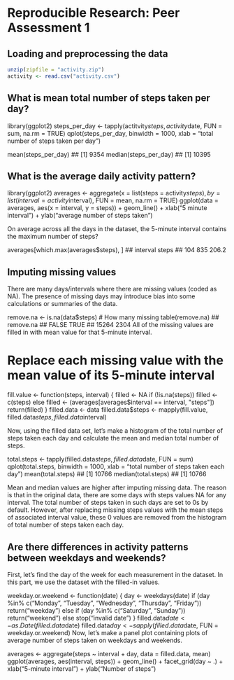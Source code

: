 # Reproducible Research: Peer Assessment 1


## Loading and preprocessing the data
```r
unzip(zipfile = "activity.zip")
activity <- read.csv("activity.csv")
```


## What is mean total number of steps taken per day?
library(ggplot2)
steps_per_day <- tapply(actitvity$steps, activity$date, FUN = sum, na.rm = TRUE)
qplot(steps_per_day, binwidth = 1000, xlab = "total number of steps taken per day")

mean(steps_per_day)
## [1] 9354
median(steps_per_day)
## [1] 10395


## What is the average daily activity pattern?
library(ggplot2)
averages <- aggregate(x = list(steps =  activity$steps), by  = list(interval = activity$interval), FUN = mean, na.rm = TRUE)
ggplot(data = averages, aes(x = interval, y = steps)) + geom_line() + xlab("5 minute interval") + ylab("average number of steps taken")

On average across all the days in the dataset, the 5-minute interval contains the maximum number of steps?

averages[which.max(averages$steps), ]
##     interval steps
## 104      835 206.2

## Imputing missing values
There are many days/intervals where there are missing values (coded as NA). The presence of missing days may introduce bias into some calculations or summaries of the data.

remove.na <- is.na(data$steps)
# How many missing
table(remove.na)
## remove.na
## FALSE  TRUE 
## 15264  2304
All of the missing values are filled in with mean value for that 5-minute interval.

# Replace each missing value with the mean value of its 5-minute interval
fill.value <- function(steps, interval) {
    filled <- NA
    if (!is.na(steps)) 
        filled <- c(steps) else filled <- (averages[averages$interval == interval, "steps"])
    return(filled)
}
filled.data <- data
filled.data$steps <- mapply(fill.value, filled.data$steps, filled.data$interval)


Now, using the filled data set, let's make a histogram of the total number of steps taken each day and calculate the mean and median total number of steps.

total.steps <- tapply(filled.data$steps, filled.data$date, FUN = sum)
qplot(total.steps, binwidth = 1000, xlab = "total number of steps taken each day")
mean(total.steps)
## [1] 10766
median(total.steps)
## [1] 10766

Mean and median values are higher after imputing missing data. The reason is that in the original data, there are some days with steps values NA for any interval. The total number of steps taken in such days are set to 0s by default. However, after replacing missing steps values with the mean steps of associated interval value, these 0 values are removed from the histogram of total number of steps taken each day.

## Are there differences in activity patterns between weekdays and weekends?

First, let's find the day of the week for each measurement in the dataset. In this part, we use the dataset with the filled-in values.

weekday.or.weekend <- function(date) {
    day <- weekdays(date)
    if (day %in% c("Monday", "Tuesday", "Wednesday", "Thursday", "Friday")) 
        return("weekday") else if (day %in% c("Saturday", "Sunday")) 
        return("weekend") else stop("invalid date")
}
filled.data$date <- as.Date(filled.data$date)
filled.data$day <- sapply(filled.data$date, FUN = weekday.or.weekend)
Now, let's make a panel plot containing plots of average number of steps taken on weekdays and weekends.

averages <- aggregate(steps ~ interval + day, data = filled.data, mean)
ggplot(averages, aes(interval, steps)) + geom_line() + facet_grid(day ~ .) + 
    xlab("5-minute interval") + ylab("Number of steps")
